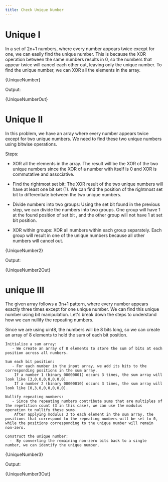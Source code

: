 ```yaml
---
title: Check Unique Number
---
```






# Unique I

In a set of 2n+1 numbers, where every number appears twice except for one, we can easily find the unique number. This is because the XOR operation between the same numbers results in 0, so the numbers that appear twice will cancel each other out, leaving only the unique number. To find the unique number, we can XOR all the elements in the array.

<CodeBlock language="go">{UniqueNumber}</CodeBlock>

Output:

<CodeBlock language="text">{UniqueNumberOut}</CodeBlock>

# Unique II

In this problem, we have an array where every number appears twice except for two unique numbers. We need to find these two unique numbers using bitwise operations.

Steps:

- XOR all the elements in the array. The result will be the XOR of the two unique numbers since the XOR of a number with itself is 0 and XOR is commutative and associative.

- Find the rightmost set bit: The XOR result of the two unique numbers will have at least one bit set (1). We can find the position of the rightmost set bit to differentiate between the two unique numbers.

- Divide numbers into two groups: Using the set bit found in the previous step, we can divide the numbers into two groups. One group will have 1 at the found position of set bit , and the other group will not have 1 at set bit position.

- XOR within groups: XOR all numbers within each group separately. Each group will result in one of the unique numbers because all other numbers will cancel out.

<CodeBlock language="go">{UniqueNumber2}</CodeBlock>

Output:

<CodeBlock language="text">{UniqueNumber2Out}</CodeBlock>

# unique III

The given array follows a 3n+1 pattern, where every number appears exactly three times except for one unique number. We can find this unique number using bit manipulation. Let's break down the steps to understand how we can nullify the repeating numbers.

Since we are using uint8, the numbers will be 8 bits long, so we can create an array of 8 elements to hold the sum of each bit position.

    Initialize a sum array:
       - We create an array of 8 elements to store the sum of bits at each position across all numbers.

    Sum each bit position:
       - For each number in the input array, we add its bits to the corresponding positions in the sum array.
        If a number 1 (binary 00000001) occurs 3 times, the sum array will look like [3,0,0,0,0,0,0,0].
        If a number 2 (binary 00000010) occurs 3 times, the sum array will look like [0,3,0,0,0,0,0,0].

    Nullify repeating numbers:
       - Since the repeating numbers contribute sums that are multiples of the repetition count (3 in this case), we can use the modulus operation to nullify these sums.
        After applying modulus 3 to each element in the sum array, the positions that correspond to the repeating numbers will be set to 0, while the positions corresponding to the unique number will remain non-zero.

    Construct the unique number:
      -  By converting the remaining non-zero bits back to a single number, we can identify the unique number.

<CodeBlock language="go">{UniqueNumber3}</CodeBlock>

Output:

<CodeBlock language="text">{UniqueNumber3Out}</CodeBlock>
